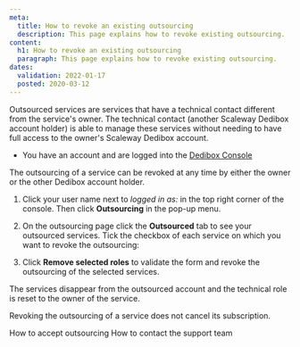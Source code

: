 ```yaml
---
meta:
  title: How to revoke an existing outsourcing
  description: This page explains how to revoke existing outsourcing.
content:
  h1: How to revoke an existing outsourcing
  paragraph: This page explains how to revoke existing outsourcing.
dates:
  validation: 2022-01-17
  posted: 2020-03-12
---
```


Outsourced services are services that have a technical contact different from the service's owner. The technical contact (another Scaleway Dedibox account holder) is able to manage these services without needing to have full access to the owner's Scaleway Dedibox account.

<Message type="requirement">

  - You have an account and are logged into the [Dedibox Console](https://console.online.net) 

</Message>

The outsourcing of a service can be revoked at any time by either the owner or the other Dedibox account holder.


1. Click your user name next to _logged in as:_ in the top right corner of the console. Then click **Outsourcing** in the pop-up menu.

  <Lightbox
    src="scaleway-dedibox-console-outsourcing-menu.webp"
    width="300"
    alt=""
  />

2. On the outsourcing page click the **Outsourced** tab to see your outsourced services. Tick the checkbox of each service on which you want to revoke the outsourcing:

  <Lightbox
    src="scaleway-dedibox-console-outsourcing-revoke.webp"
    width="600"
    alt=""
  />

3. Click **Remove selected roles** to validate the form and revoke the outsourcing of the selected services.

The services disappear from the outsourced account and the technical role is reset to the owner of the service.

<Message type="note">

Revoking the outsourcing of a service does not cancel its subscription.

</Message>

<Navigation title="See Also">
  <PreviousButton to="/dedibox-console/my-account/how-to/accept-outsourcing/">How to accept outsourcing</PreviousButton>
  <NextButton to="/dedibox-console/my-account/how-to/contact-support">How to contact the support team</NextButton>
</Navigation>